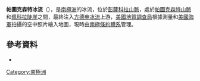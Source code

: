 {{Coord|85|15|S|67|45|W||display=title}}

'''帕圖克森特冰流'''（{{lang-en|Patuxent Ice Stream}}），是[[南極洲|南極洲]]的冰流，位於[[彭薩科拉山脈|彭薩科拉山脈]]，處於[[帕圖克森特山脈|帕圖克森特山脈]]和[[佩科拉陡崖|佩科拉陡崖]]之間，最終注入[[方德申冰流|方德申冰流]]上游，[[美國地質調查局|美國地質調查局]]根據測量和[[美國海軍|美國海軍]]拍攝的空中照片繪入地圖，現時由[[南極條約體系|南極條約體系]]管理。

==參考資料==
*{{cite web | url={{gnis3|type=antarid|11445}} | title=Patuxent Ice Stream | work=Geographic Names Information System | publisher=United States Geological Survey | accessdate=2009-11-10 }}

{{Antarctica-geo-stub}}
[[Category:南極洲|Category:南極洲]]